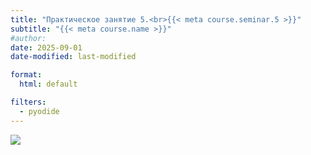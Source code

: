 ```yaml
---
title: "Практическое занятие 5.<br>{{< meta course.seminar.5 >}}"
subtitle: "{{< meta course.name >}}"
#author:
date: 2025-09-01
date-modified: last-modified

format:
  html: default

filters:
  - pyodide
---
```


![](./img/_lead.png){fig-align="center"}
